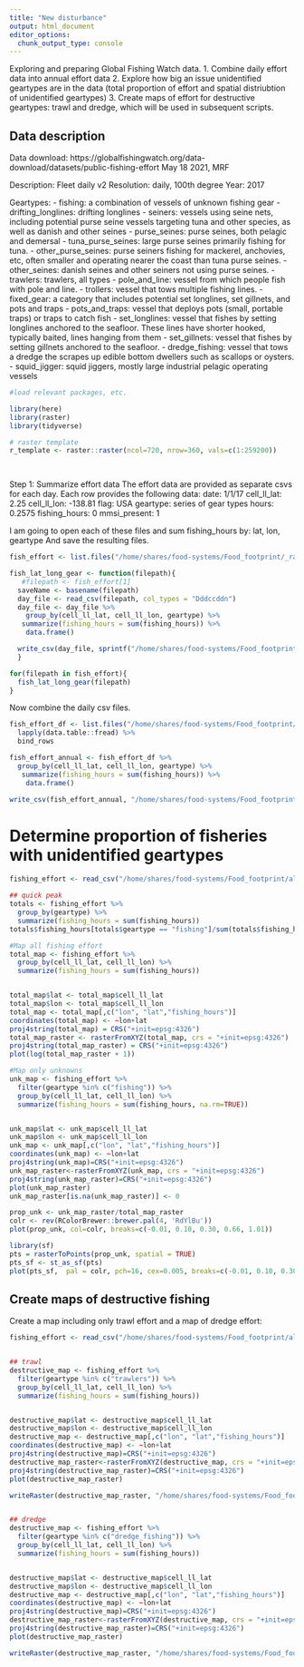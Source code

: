 ```yaml
---
title: "New disturbance"
output: html_document
editor_options: 
  chunk_output_type: console
---
```


Exploring and preparing Global Fishing Watch data.
1. Combine daily effort data into annual effort data
2. Explore how big an issue unidentified geartypes are in the data (total proportion of effort and spatial distriubtion of unidentified geartypes)
3. Create maps of effort for destructive geartypes: trawl and dredge, which will be used in subsequent scripts.


## Data description

Data download: https://globalfishingwatch.org/data-download/datasets/public-fishing-effort
May 18 2021, MRF

Description: Fleet daily v2
Resolution: daily, 100th degree
Year: 2017

Geartypes:
- fishing: a combination of vessels of unknown fishing gear
 - drifting_longlines: drifting longlines
 - seiners: vessels using seine nets, including potential purse seine vessels
   targeting tuna and other species, as well as danish and other seines
     - purse_seines: purse seines, both pelagic and demersal
        - tuna_purse_seines: large purse seines primarily fishing for tuna.
        - other_purse_seines: purse seiners fishing for mackerel, anchovies, etc, often smaller and operating nearer the coast than tuna purse seines.
    - other_seines: danish seines and other seiners not using purse seines.
 - trawlers: trawlers, all types
 - pole_and_line: vessel from which people fish with pole and line.
 - trollers: vessel that tows multiple fishing lines.
 - fixed_gear: a category that includes potential set longlines, set gillnets,  and pots and traps
     - pots_and_traps: vessel that deploys pots (small, portable traps) or traps to
       catch fish
     - set_longlines: vessel that fishes by setting longlines anchored to the
       seafloor. These lines have shorter hooked, typically baited, lines hanging
       from them
     - set_gillnets: vessel that fishes by setting gillnets anchored to the seafloor.
 - dredge_fishing: vessel that tows a dredge the scrapes up edible bottom
   dwellers such as scallops or oysters.
 - squid_jigger: squid jiggers, mostly large industrial pelagic operating vessels

```r
#load relevant packages, etc.

library(here)
library(raster)
library(tidyverse)

# raster template
r_template <- raster::raster(ncol=720, nrow=360, vals=c(1:259200))

  
```

Step 1: Summarize effort data
The effort data are provided as separate csvs for each day. Each row provides the following data:
date: 1/1/17
cell_ll_lat: 2.25
cell_ll_lon: -138.81
flag: USA
geartype: series of gear types
hours: 0.2575
fishing_hours: 0
mmsi_present: 1


I am going to open each of these files and sum fishing_hours by: lat, lon, geartype 
And save the resulting files.

```r

fish_effort <- list.files("/home/shares/food-systems/Food_footprint/_raw_data/GlobalFishingWatch_effort/d2020", pattern=".csv", full=TRUE)

fish_lat_long_gear <- function(filepath){
   #filepath <- fish_effort[1]
  saveName <- basename(filepath)
  day_file <- read_csv(filepath, col_types = "Dddccddn")
  day_file <- day_file %>%
    group_by(cell_ll_lat, cell_ll_lon, geartype) %>%
   summarize(fishing_hours = sum(fishing_hours)) %>%
    data.frame()

  write_csv(day_file, sprintf("/home/shares/food-systems/Food_footprint/all_food_systems/dataprep/fisheries/marine/disturbance/effort_summarized_by_cell_gear/summary_%s", saveName))
  }

for(filepath in fish_effort){
  fish_lat_long_gear(filepath)
}


```


Now combine the daily csv files.
```r

fish_effort_df <- list.files("/home/shares/food-systems/Food_footprint/all_food_systems/dataprep/fisheries/marine/disturbance/effort_summarized_by_cell_gear/", pattern = "summary", full=TRUE) %>%
  lapply(data.table::fread) %>%
  bind_rows

fish_effort_annual <- fish_effort_df %>%
  group_by(cell_ll_lat, cell_ll_lon, geartype) %>%
   summarize(fishing_hours = sum(fishing_hours)) %>%
    data.frame()

write_csv(fish_effort_annual, "/home/shares/food-systems/Food_footprint/all_food_systems/dataprep/fisheries/marine/disturbance/global_fishing_watch/FishingWatch_annual_effort_2017.csv")

```


# Determine proportion of fisheries with unidentified geartypes
```r

fishing_effort <- read_csv("/home/shares/food-systems/Food_footprint/all_food_systems/dataprep/fisheries/marine/disturbance/global_fishing_watch/FishingWatch_annual_effort_2017.csv")

## quick peak
totals <- fishing_effort %>%
  group_by(geartype) %>%
  summarize(fishing_hours = sum(fishing_hours))
totals$fishing_hours[totals$geartype == "fishing"]/sum(totals$fishing_hours)

#Map all fishing effort
total_map <- fishing_effort %>%
  group_by(cell_ll_lat, cell_ll_lon) %>%
  summarize(fishing_hours = sum(fishing_hours))


total_map$lat <- total_map$cell_ll_lat
total_map$lon <- total_map$cell_ll_lon
total_map <- total_map[,c("lon", "lat","fishing_hours")]
coordinates(total_map) <- ~lon+lat
proj4string(total_map) = CRS("+init=epsg:4326")
total_map_raster <- rasterFromXYZ(total_map, crs = "+init=epsg:4326")
proj4string(total_map_raster) = CRS("+init=epsg:4326")
plot(log(total_map_raster + 1))

#Map only unknowns
unk_map <- fishing_effort %>%
  filter(geartype %in% c("fishing")) %>%
  group_by(cell_ll_lat, cell_ll_lon) %>%
  summarize(fishing_hours = sum(fishing_hours, na.rm=TRUE))


unk_map$lat <- unk_map$cell_ll_lat
unk_map$lon <- unk_map$cell_ll_lon
unk_map <- unk_map[,c("lon", "lat","fishing_hours")]
coordinates(unk_map) <- ~lon+lat
proj4string(unk_map)=CRS("+init=epsg:4326")
unk_map_raster<-rasterFromXYZ(unk_map, crs = "+init=epsg:4326")
proj4string(unk_map_raster)=CRS("+init=epsg:4326")
plot(unk_map_raster)
unk_map_raster[is.na(unk_map_raster)] <- 0

prop_unk <- unk_map_raster/total_map_raster
colr <- rev(RColorBrewer::brewer.pal(4, 'RdYlBu'))
plot(prop_unk, col=colr, breaks=c(-0.01, 0.10, 0.30, 0.66, 1.01))

library(sf)
pts = rasterToPoints(prop_unk, spatial = TRUE)
pts_sf <- st_as_sf(pts)
plot(pts_sf,  pal = colr, pch=16, cex=0.005, breaks=c(-0.01, 0.10, 0.30, 0.66, 1.01))

```

## Create maps of destructive fishing
Create a map including only trawl effort and a map of dredge effort:
```r

fishing_effort <- read_csv("/home/shares/food-systems/Food_footprint/all_food_systems/dataprep/fisheries/marine/disturbance/global_fishing_watch/FishingWatch_annual_effort_2017.csv")


## trawl
destructive_map <- fishing_effort %>%
  filter(geartype %in% c("trawlers")) %>%
  group_by(cell_ll_lat, cell_ll_lon) %>%
  summarize(fishing_hours = sum(fishing_hours))


destructive_map$lat <- destructive_map$cell_ll_lat
destructive_map$lon <- destructive_map$cell_ll_lon
destructive_map <- destructive_map[,c("lon", "lat","fishing_hours")]
coordinates(destructive_map) <- ~lon+lat
proj4string(destructive_map)=CRS("+init=epsg:4326")
destructive_map_raster<-rasterFromXYZ(destructive_map, crs = "+init=epsg:4326")
proj4string(destructive_map_raster)=CRS("+init=epsg:4326")
plot(destructive_map_raster)

writeRaster(destructive_map_raster, "/home/shares/food-systems/Food_footprint/all_food_systems/dataprep/fisheries/marine/disturbance/global_fishing_watch/FishingWatch_annual_effort_trawlers_2017.tif", overwrite=TRUE)


## dredge
destructive_map <- fishing_effort %>%
  filter(geartype %in% c("dredge_fishing")) %>%
  group_by(cell_ll_lat, cell_ll_lon) %>%
  summarize(fishing_hours = sum(fishing_hours))


destructive_map$lat <- destructive_map$cell_ll_lat
destructive_map$lon <- destructive_map$cell_ll_lon
destructive_map <- destructive_map[,c("lon", "lat","fishing_hours")]
coordinates(destructive_map) <- ~lon+lat
proj4string(destructive_map)=CRS("+init=epsg:4326")
destructive_map_raster<-rasterFromXYZ(destructive_map, crs = "+init=epsg:4326")
proj4string(destructive_map_raster)=CRS("+init=epsg:4326")
plot(destructive_map_raster)

writeRaster(destructive_map_raster, "/home/shares/food-systems/Food_footprint/all_food_systems/dataprep/fisheries/marine/disturbance/global_fishing_watch/FishingWatch_annual_effort_dredge_2017.tif", overwrite=TRUE)


```

